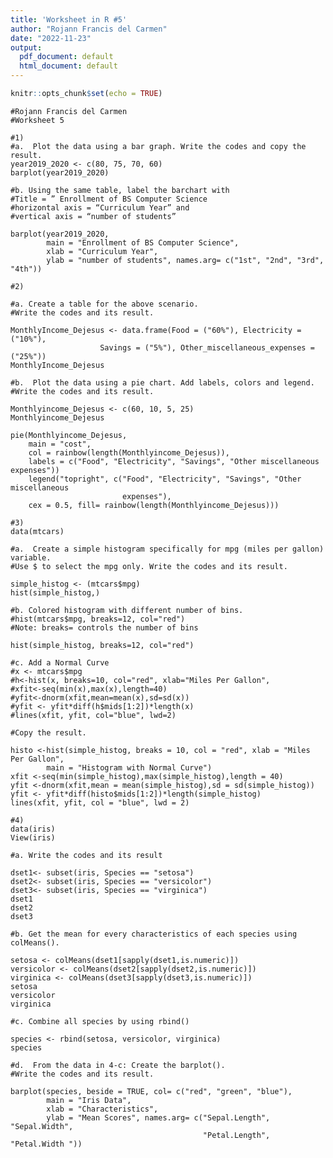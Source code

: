 ```yaml
---
title: 'Worksheet in R #5'
author: "Rojann Francis del Carmen"
date: "2022-11-23"
output:
  pdf_document: default
  html_document: default
---
```


```r
knitr::opts_chunk$set(echo = TRUE)

```

```{}
#Rojann Francis del Carmen
#Worksheet 5

#1)
#a.  Plot the data using a bar graph. Write the codes and copy the result.
year2019_2020 <- c(80, 75, 70, 60)
barplot(year2019_2020)

#b. Using the same table, label the barchart with
#Title = ” Enrollment of BS Computer Science
#horizontal axis = “Curriculum Year” and
#vertical axis = “number of students”

barplot(year2019_2020, 
        main = "Enrollment of BS Computer Science",
        xlab = "Curriculum Year",
        ylab = "number of students", names.arg= c("1st", "2nd", "3rd", "4th"))

#2)

#a. Create a table for the above scenario.
#Write the codes and its result.

MonthlyIncome_Dejesus <- data.frame(Food = ("60%"), Electricity = ("10%"),
                    Savings = ("5%"), Other_miscellaneous_expenses = ("25%"))
MonthlyIncome_Dejesus

#b.  Plot the data using a pie chart. Add labels, colors and legend.
#Write the codes and its result.

Monthlyincome_Dejesus <- c(60, 10, 5, 25)
Monthlyincome_Dejesus

pie(Monthlyincome_Dejesus,
    main = "cost",
    col = rainbow(length(Monthlyincome_Dejesus)),
    labels = c("Food", "Electricity", "Savings", "Other miscellaneous expenses"))
    legend("topright", c("Food", "Electricity", "Savings", "Other miscellaneous 
                         expenses"),
    cex = 0.5, fill= rainbow(length(Monthlyincome_Dejesus)))

#3)
data(mtcars)

#a.  Create a simple histogram specifically for mpg (miles per gallon) variable.
#Use $ to select the mpg only. Write the codes and its result.

simple_histog <- (mtcars$mpg)
hist(simple_histog,)

#b. Colored histogram with different number of bins.
#hist(mtcars$mpg, breaks=12, col="red")
#Note: breaks= controls the number of bins

hist(simple_histog, breaks=12, col="red")

#c. Add a Normal Curve
#x <- mtcars$mpg
#h<-hist(x, breaks=10, col="red", xlab="Miles Per Gallon",
#xfit<-seq(min(x),max(x),length=40)
#yfit<-dnorm(xfit,mean=mean(x),sd=sd(x))
#yfit <- yfit*diff(h$mids[1:2])*length(x)
#lines(xfit, yfit, col="blue", lwd=2)

#Copy the result.

histo <-hist(simple_histog, breaks = 10, col = "red", xlab = "Miles Per Gallon",
        main = "Histogram with Normal Curve")
xfit <-seq(min(simple_histog),max(simple_histog),length = 40)
yfit <-dnorm(xfit,mean = mean(simple_histog),sd = sd(simple_histog))
yfit <- yfit*diff(histo$mids[1:2])*length(simple_histog)
lines(xfit, yfit, col = "blue", lwd = 2)

#4)
data(iris)
View(iris)

#a. Write the codes and its result

dset1<- subset(iris, Species == "setosa")
dset2<- subset(iris, Species == "versicolor")
dset3<- subset(iris, Species == "virginica")
dset1
dset2
dset3

#b. Get the mean for every characteristics of each species using colMeans().

setosa <- colMeans(dset1[sapply(dset1,is.numeric)])
versicolor <- colMeans(dset2[sapply(dset2,is.numeric)])
virginica <- colMeans(dset3[sapply(dset3,is.numeric)])
setosa
versicolor 
virginica

#c. Combine all species by using rbind()

species <- rbind(setosa, versicolor, virginica)
species

#d.  From the data in 4-c: Create the barplot().
#Write the codes and its result.

barplot(species, beside = TRUE, col= c("red", "green", "blue"),
        main = "Iris Data",
        xlab = "Characteristics",
        ylab = "Mean Scores", names.arg= c("Sepal.Length", "Sepal.Width",
                                           "Petal.Length", "Petal.Width "))

```